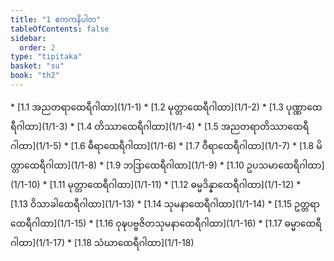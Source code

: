 ```yaml
---
title: "1 ဧကကနိပါတ"
tableOfContents: false
sidebar:
  order: 2
type: "tipitaka"
basket: "su"
book: "th2"
---
```



<DynamicBreadcrumb />



<TableOfContents book="th2" section="1">
* [1.1 အညတရာထေရီဂါထာ](1/1-1)
* [1.2 မုတ္တာထေရီဂါထာ](1/1-2)
* [1.3 ပုဏ္ဏာထေရီဂါထာ](1/1-3)
* [1.4 တိဿာထေရီဂါထာ](1/1-4)
* [1.5 အညတရာတိဿာထေရီဂါထာ](1/1-5)
* [1.6 ဓီရာထေရီဂါထာ](1/1-6)
* [1.7 ဝီရာထေရီဂါထာ](1/1-7)
* [1.8 မိတ္တာထေရီဂါထာ](1/1-8)
* [1.9 ဘဒြာထေရီဂါထာ](1/1-9)
* [1.10 ဥပသမာထေရီဂါထာ](1/1-10)
* [1.11 မုတ္တာထေရီဂါထာ](1/1-11)
* [1.12 ဓမ္မဒိန္နာထေရီဂါထာ](1/1-12)
* [1.13 ဝိသာခါထေရီဂါထာ](1/1-13)
* [1.14 သုမနာထေရီဂါထာ](1/1-14)
* [1.15 ဥတ္တရာထေရီဂါထာ](1/1-15)
* [1.16 ဝုဍ္ဎပဗ္ဗဇိတသုမနာထေရီဂါထာ](1/1-16)
* [1.17 ဓမ္မာထေရီဂါထာ](1/1-17)
* [1.18 သံဃာထေရီဂါထာ](1/1-18)
</TableOfContents>